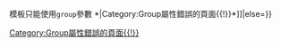 <code>{{reflist}}</code>模板只能使用<code>group</code>參數<includeonly>
{{namespace|namespace=0|then=[[Category:Group屬性錯誤的頁面{{!}}*|Category:Group屬性錯誤的頁面{{!}}*]]|else=[[Category:Group屬性錯誤的頁面{{!}}{{NAMESPACE}}|Category:Group屬性錯誤的頁面{{!}}{{NAMESPACE}}]]}}
</includeonly>